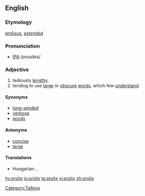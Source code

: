 ==English==

===Etymology===
{{L.}} [[prolixus]], ''[[extended]]''

===Pronunciation===
*[[w:International Phonetic Alphabet|IPA]]:/proʊlɪks/

===Adjective===
{{en-adj}}
# tediously [[lengthy]].
# tending to use [[large]] or [[obscure]] [[words]], which few [[understand]].

====Synonyms====
*[[long-winded]]
*[[verbose]]
*[[wordy]]

====Antonyms====
*[[concise]]
*[[terse]]

====Translations====
{{trans-top|tediously lengthy}}
* Hungarian: {{t|hu|terjengős}}, {{t|hu|hosszadalmas}}
{{trans-mid}}
{{trans-bottom}}

{{trans-top|tending to use large or obscure words, which few understand}}
{{trans-mid}}
{{trans-bottom}}

[[Category:Talking]]

[[hy:prolix]]
[[io:prolix]]
[[te:prolix]]
[[vi:prolix]]
[[zh:prolix]]